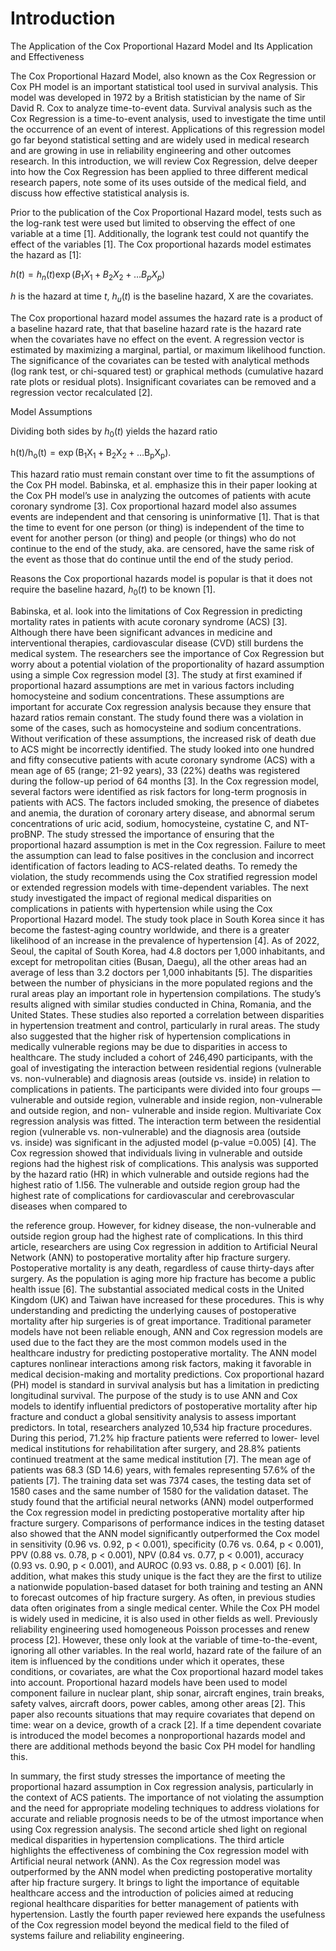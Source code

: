# Introduction

The Application of the Cox Proportional Hazard Model and Its Application and Effectiveness

The Cox Proportional Hazard Model, also known as the Cox Regression or Cox PH model is an important statistical tool used in survival analysis. This model was developed in 1972 by a British statistician by the name of Sir David R. Cox to analyze time-to-event data. Survival analysis such as the Cox Regression is a time-to-event analysis, used to investigate the time until the occurrence of an event of interest. Applications of this regression model go far beyond statistical setting and are widely used in medical research and are growing in use in reliability engineering and other outcomes research. In this introduction, we will review Cox Regression, delve deeper into how the Cox Regression has been applied to three different medical research papers, note some of its uses outside of the medical field, and discuss how effective statistical analysis is.

Prior to the publication of the Cox Proportional Hazard model, tests such as the log-rank test were used but limited to observing the effect of one variable at a time \[1\]. Additionally, the logrank test could not quantify the effect of the variables \[1\]. The Cox proportional hazards model estimates the hazard as \[1\]:

$h(t)=h_n(t) \exp \left(B_1 X_1+B_2 X_2+\ldots B_p X_p\right)$

$h$ is the hazard at time $t$, $h_u(t)$ is the baseline hazard, $\mathrm{X}$ are the covariates.

The Cox proportional hazard model assumes the hazard rate is a product of a baseline hazard rate, that that baseline hazard rate is the hazard rate when the covariates have no effect on the event. A regression vector is estimated by maximizing a marginal, partial, or maximum likelihood function. The significance of the covariates can be tested with analytical methods (log rank test, or chi-squared test) or graphical methods (cumulative hazard rate plots or residual plots). Insignificant covariates can be removed and a regression vector recalculated \[2\].

Model Assumptions

Dividing both sides by $h_0(t)$ yields the hazard ratio

$\mathrm{h}(\mathrm{t}) / \mathrm{h}_{\mathrm{o}}(\mathrm{t})=\exp \left(\mathrm{B}_1 \mathrm{X}_1+\mathrm{B}_2 \mathrm{X}_2+\ldots \mathrm{B}_{\mathrm{p}} \mathrm{X}_{\mathrm{p}}\right) \text {. }$

This hazard ratio must remain constant over time to fit the assumptions of the Cox $\mathrm{PH}$ model. Babinska, et al. emphasize this in their paper looking at the Cox PH model's use in analyzing the outcomes of patients with acute coronary syndrome \[3\]. Cox proportional hazard model also assumes events are independent and that censoring is uninformative \[1\]. That is that the time to event for one person (or thing) is independent of the time to event for another person (or thing) and people (or things) who do not continue to the end of the study, aka. are censored, have the same risk of the event as those that do continue until the end of the study period.

Reasons the Cox proportional hazards model is popular is that it does not require the baseline hazard, $h_0(t)$ to be known \[1\].

Babinska, et al. look into the limitations of Cox Regression in predicting mortality rates in patients with acute coronary syndrome (ACS) \[3\]. Although there have been significant advances in medicine and interventional therapies, cardiovascular disease (CVD) still burdens the medical system. The researchers see the importance of Cox Regression but worry about a potential violation of the proportionality of hazard assumption using a simple Cox regression model \[3\]. The study at first examined if proportional hazard assumptions are met in various factors including homocysteine and sodium concentrations. These assumptions are important for accurate Cox regression analysis because they ensure that hazard ratios remain constant. The study found there was a violation in some of the cases, such as homocysteine and sodium concentrations. Without verification of these assumptions, the increased risk of death due to ACS might be incorrectly identified. The study looked into one hundred and fifty consecutive patients with acute coronary syndrome (ACS) with a mean age of 65 (range; 21-92 years), 33 (22%) deaths was registered during the follow-up period of 64 months \[3\]. In the Cox regression model, several factors were identified as risk factors for long-term prognosis in patients with ACS. The factors included smoking, the presence of diabetes and anemia, the duration of coronary artery disease, and abnormal serum concentrations of uric acid, sodium, homocysteine, cystatine C, and NT-proBNP. The study stressed the importance of ensuring that the proportional hazard assumption is met in the Cox regression. Failure to meet the assumption can lead to false positives in the conclusion and incorrect identification of factors leading to ACS-related deaths. To remedy the violation, the study recommends using the Cox stratified regression model or extended regression models with time-dependent variables. The next study investigated the impact of regional medical disparities on complications in patients with hypertension while using the Cox Proportional Hazard model. The study took place in South Korea since it has become the fastest-aging country worldwide, and there is a greater likelihood of an increase in the prevalence of hypertension \[4\]. As of 2022, Seoul, the capital of South Korea, had 4.8 doctors per 1,000 inhabitants, and except for metropolitan cities (Busan, Daegu), all the other areas had an average of less than 3.2 doctors per 1,000 inhabitants \[5\]. The disparities between the number of physicians in the more populated regions and the rural areas play an important role in hypertension compilations. The study's results aligned with similar studies conducted in China, Romania, and the United States. These studies also reported a correlation between disparities in hypertension treatment and control, particularly in rural areas. The study also suggested that the higher risk of hypertension complications in medically vulnerable regions may be due to disparities in access to healthcare. The study included a cohort of 246,490 participants, with the goal of investigating the interaction between residential regions (vulnerable vs. non-vulnerable) and diagnosis areas (outside vs. inside) in relation to complications in patients. The participants were divided into four groups --- vulnerable and outside region, vulnerable and inside region, non-vulnerable and outside region, and non- vulnerable and inside region. Multivariate Cox regression analysis was fitted. The interaction term between the residential region (vulnerable vs. non-vulnerable) and the diagnosis area (outside vs. inside) was significant in the adjusted model (p-value =0.005) \[4\]. The Cox regression showed that individuals living in vulnerable and outside regions had the highest risk of complications. This analysis was supported by the hazard ratio (HR) in which vulnerable and outside regions had the highest ratio of 1.l56. The vulnerable and outside region group had the highest rate of complications for cardiovascular and cerebrovascular diseases when compared to

the reference group. However, for kidney disease, the non-vulnerable and outside region group had the highest rate of complications. In this third article, researchers are using Cox regression in addition to Artificial Neural Network (ANN) to postoperative mortality after hip fracture surgery. Postoperative mortality is any death, regardless of cause thirty-days after surgery. As the population is aging more hip fracture has become a public health issue \[6\]. The substantial associated medical costs in the United Kingdom (UK) and Taiwan have increased for these procedures. This is why understanding and predicting the underlying causes of postoperative mortality after hip surgeries is of great importance. Traditional parameter models have not been reliable enough, ANN and Cox regression models are used due to the fact they are the most common models used in the healthcare industry for predicting postoperative mortality. The ANN model captures nonlinear interactions among risk factors, making it favorable in medical decision-making and mortality predictions. Cox proportional hazard (PH) model is standard in survival analysis but has a limitation in predicting longitudinal survival. The purpose of the study is to use ANN and Cox models to identify influential predictors of postoperative mortality after hip fracture and conduct a global sensitivity analysis to assess important predictors. In total, researchers analyzed 10,534 hip fracture procedures. During this period, 71.2% hip fracture patients were referred to lower- level medical institutions for rehabilitation after surgery, and 28.8% patients continued treatment at the same medical institution \[7\]. The mean age of patients was 68.3 (SD 14.6) years, with females representing 57.6% of the patients \[7\]. The training data set was 7374 cases, the testing data set of 1580 cases and the same number of 1580 for the validation dataset. The study found that the artificial neural networks (ANN) model outperformed the Cox regression model in predicting postoperative mortality after hip fracture surgery. Comparisons of performance indices in the testing dataset also showed that the ANN model significantly outperformed the Cox model in sensitivity (0.96 vs. 0.92, p \< 0.001), specificity (0.76 vs. 0.64, p \< 0.001), PPV (0.88 vs. 0.78, p \< 0.001), NPV (0.84 vs. 0.77, p \< 0.001), accuracy (0.93 vs. 0.90, p \< 0.001), and AUROC (0.93 vs. 0.88, p \< 0.001) \[6\]. In addition, what makes this study unique is the fact they are the first to utilize a nationwide population-based dataset for both training and testing an ANN to forecast outcomes of hip fracture surgery. As often, in previous studies data often originates from a single medical center. While the Cox PH model is widely used in medicine, it is also used in other fields as well. Previously reliability engineering used homogeneous Poisson processes and renew process \[2\]. However, these only look at the variable of time-to-the-event, ignoring all other variables. In the real world, hazard rate of the failure of an item is influenced by the conditions under which it operates, these conditions, or covariates, are what the Cox proportional hazard model takes into account. Proportional hazard models have been used to model component failure in nuclear plant, ship sonar, aircraft engines, train breaks, safety valves, aircraft doors, power cables, among other areas \[2\]. This paper also recounts situations that may require covariates that depend on time: wear on a device, growth of a crack \[2\]. If a time dependent covariate is introduced the model becomes a nonproportional hazards model and there are additional methods beyond the basic Cox PH model for handling this.

In summary, the first study stresses the importance of meeting the proportional hazard assumption in Cox regression analysis, particularly in the context of ACS patients. The importance of not violating the assumption and the need for appropriate modeling techniques to address violations for accurate and reliable prognosis needs to be of the utmost importance when using Cox regression analysis. The second article shed light on regional medical disparities in hypertension complications. The third article highlights the effectiveness of combining the Cox regression model with Artificial neural network (ANN). As the Cox regression model was outperformed by the ANN model when predicting postoperative mortality after hip fracture surgery. It brings to light the importance of equitable healthcare access and the introduction of policies aimed at reducing regional healthcare disparities for better management of patients with hypertension. Lastly the fourth paper reviewed here expands the usefulness of the Cox regression model beyond the medical field to the filed of systems failure and reliability engineering.
